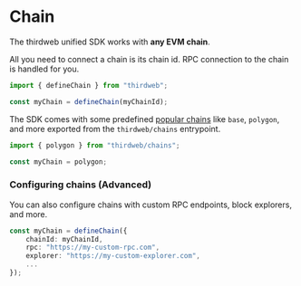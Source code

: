 # Chain

The thirdweb unified SDK works with **any EVM chain**.

All you need to connect a chain is its chain id. RPC connection to the chain is handled for you.

```ts
import { defineChain } from "thirdweb";

const myChain = defineChain(myChainId);
```

The SDK comes with some predefined [popular chains](/references/typescript/v5/variables) like `base`, `polygon`, and more exported from the `thirdweb/chains` entrypoint.

```ts
import { polygon } from "thirdweb/chains";

const myChain = polygon;
```

### Configuring chains (Advanced)

You can also configure chains with custom RPC endpoints, block explorers, and more.

```ts
const myChain = defineChain({
	chainId: myChainId,
	rpc: "https://my-custom-rpc.com",
	explorer: "https://my-custom-explorer.com",
    ...
});
```
